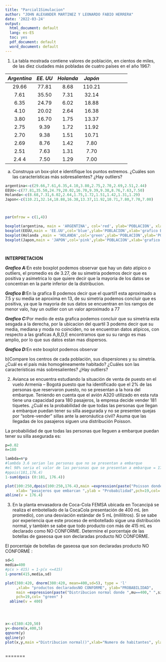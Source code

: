 ```yaml
---
title: "Parcial1Simulacion"
author: "JOHN ALEXANDER MARTINEZ Y LEONARDO FABIO HERRERA"
date: '2022-03-24'
output:
  html_document: default
  lang: es-ES
  toc: yes
  pdf_document: default
  word_document: default
---
```


1. La tabla mostrada contiene valores de población, en cientos de miles, de las diez ciudades más
pobladas de cuatro países en el año 1967:


*Argentina*|*EE. UU*|*Holanda*|*Japón*|
|:-----:|:----:|:-----:|:-----:|:-----:|:-----:|:-----:|:-----:|:-----:|
29.66| 77.81| 8.68| 110.21|
7.61 | 35.50| 7.31| 32.14 |
6.35 |24.79 |6.02 |18.88  |
4.10 |20.02 |2.64 |16.38  |
3.80 |16.70 |1.75 |13.37  |
2.75 |9.39  |1.72 |11.92  |
2.70 |9.38  |1.51 |10.71  |
2.69 |8.76  |1.42 |7.80   |
2.51 |7.63  |1.31 |7.70   |
2.4 4| 7.50 |1.29 |7.00   |

a) Construya un box-plot e identifique los puntos extremos. ¿Cuáles son las características más sobresalientes? ¿Hay outliers?
```r



argentina<-c(29.66,7.61,6.35,4.10,3.80,2.75,2.70,2.69,2.51,2.44)
EEUU<-c(77.81,35.50,24.79,20.02,16.70,9.39,9.38,8.76,7.63,7.50)
Holanda<-c(8.68,7.31,6.02,2.64,1.75,1.72,1.51,1.42,1.31,1.29)
Japon<-c(110.21,32.14,18.88,16.38,13.37,11.92,10.71,7.80,7.70,7.00)



par(mfrow = c(1,4))

boxplot(argentina, main = 'ARGENTINA', col='red', ylab='POBLACION', xlab='grafico A')
boxplot(EEUU,main = 'EE.UU',col='blue',ylab='POBLACION',xlab='grafico B')
boxplot(Holanda ,main = 'HOLANDA',col='green',ylab='POBLACION',ylab='POBLACION',xlab='grafico C')
boxplot(Japon,main = 'JAPON',col='pink',ylab='POBLACION',xlab='grafico D')




```


**INTERPRETACION**

***Grafico A:***En este boxplot podemos observar que  hay un dato atipico o outliers, el promedio es de 3.27, de su simetria podemos decir que es positiva y asimetrica lo que quiere decir que la mayoria de los datos se concentran en la parte inferior de la distribucion.

\n
***Grafico B:***En la grafica B podemos decir que el quartil1 esta aproximado a 7.5 y su media se aproxima en 13, de su simetria podemos concluir que es positiva, ya que la mayoria de sus datos se encuentran en los ramgos de menor valo, hay un outlier con un valor aproximado a  77\n


***Grafico C:***Por medio de esta grafica podemos concluir que su simetria esta sesgada a la derecha, por la ubicacion del quartil 3 podems decir que su media, mediana y moda no coinciden, no se encuentran datos atipicos, con respecto a las graficas A,B,D,E encontramos que su su rango es mas amplio, por lo que sus datos estan mas dispersos.  \n


***Grafico D:***En este boxplot podemos observar \n

b)Compare los centros de cada población, sus dispersiones y su simetría. ¿Cuál es el país más homogéneamente habitado? ¿Cuáles son las características más sobresalientes? ¿Hay outliers?

2. Avianca se encuentra estudiando la situación de venta de puesto en el vuelo Armenia – Bogotá puesto
que ha identificado que el 2% de las personas que reservaron puesto, no se presentan a la hora del
embarque. Teniendo en cuenta que el avión A320 utilizado en esta ruta tiene una capacidad para 180
pasajeros, la empresa decide vender 181 tiquetes. ¿Cuál es la probabilidad de que todas las personas que
llegan a embarque puedan tener su silla asegurada y no se presenten quejas por “sobre-vender” sillas ante
la aeronáutica civil? Asuma que las llegadas de los pasajeros siguen una distribución Poisson.

La probabilidad de que todas las personas que lleguen a embarque puedan tener su silla asegurada es: 

```r

p=0.02
n=180

lambda=n*p
#lambda 3.6 serian las personas que no se presentan a embarque
#el 98% seria el valor de las personas que se presentan a embarque = 176.4
#ppois(181,176.4)
1-sum(dpois (0:181, 176.4))

plot(100:250,dpois(100:250,176.4),main =expression(paste("Poisson donde ",lambda==176.4)),
     xlab= "pasajeros que embarcan ",ylab = "Probabilidad",pch=19,col= "green" )
abline(v = 176.4)

```


3. En la planta envasadora de Coca-Cola FEMSA ubicada en Tocancipá se realiza el embotellado de la CocaCola presentación de 400 mL (en promedio), con una desviación estándar de 5 mL (mililitros). Si se sabe por
experiencia que este proceso de embotellado sigue una distribución normal, y también se sabe que todo
producto con más de 415 mL es declarado como NO CONFORME. Determine el porcentaje de las botellas de
gaseosa que son declaradas producto NO CONFORME.

El porcentaje de botellas de gaseosa que son declaradas producto NO CONFORME :
```r
sd=5
media=400
#p(x > 415) = 1-p(x <=415)
1-pnorm(415,media,sd)

plot(380:420, dnorm(380:420, mean=400,sd=5), type = 'l'
     ,xlab= "productos declaradosNO CONFORME", ylab="PROBABILIDAD",
     main =expression(paste("Distribucion normal donde ",mu==400," ",sigma==5)),
     pch=19,col= "green" )
  abline(v = 400)
  



x<-c(380:420,50)
y<-dnorm(x,400,5)
qqnorm(y)
qqline(y)
plot(x,y,main ="Distribucion normal()",xlab="Numero de habitantes", ylab="Probabilidad", col="red", pch=19)



```




=======
